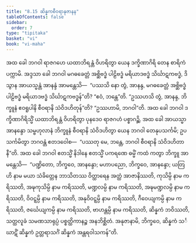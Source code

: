 ```yaml
---
title: "8.15 ဆိန္နကစီဝရာနုဇာနန"
tableOfContents: false
sidebar:
  order: 7
type: "tipitaka"
basket: "vi"
book: "vi-maha"
---
```



<DynamicBreadcrumb />

<Division number="345" book="vi-maha">

<Paragraph number="1643" book="vi-maha">
အထ ခေါ ဘဂဝါ ရာဇဂဟေ ယထာဘိရန္တံ ဝိဟရိတွာ ယေန ဒက္ခိဏာဂိရိ တေန စာရိကံ ပက္ကာမိ. အဒ္ဒသာ ခေါ ဘဂဝါ မဂဓခေတ္တံ အစ္ဆိဗဒ္ဓံ ပါဠိဗဒ္ဓံ မရိယာဒဗဒ္ဓံ သိင်္ဃာဋကဗဒ္ဓံ, ဒိသွာန အာယသ္မန္တံ အာနန္ဒံ အာမန္တေသိ—  “ပဿသိ နော တွံ, အာနန္ဒ, မဂဓခေတ္တံ အစ္ဆိဗဒ္ဓံ ပါဠိဗဒ္ဓံ မရိယာဒဗဒ္ဓံ သိင်္ဃာဋကဗဒ္ဓန်”တိ? “ဧဝံ, ဘန္တေ”တိ. “ဥဿဟသိ တွံ, အာနန္ဒ, ဘိက္ခူနံ ဧဝရူပါနိ စီဝရာနိ သံဝိဒဟိတုန်”တိ? “ဥဿဟာမိ, ဘဂဝါ”တိ. အထ ခေါ ဘဂဝါ ဒက္ခိဏာဂိရိသ္မိံ ယထာဘိရန္တံ ဝိဟရိတွာ ပုနဒေဝ ရာဇဂဟံ ပစ္စာဂဉ္ဆိ. အထ ခေါ အာယသ္မာ အာနန္ဒော သမ္ဗဟုလာနံ ဘိက္ခူနံ စီဝရာနိ သံဝိဒဟိတွာ ယေန ဘဂဝါ တေနုပသင်္ကမိ; ဥပသင်္ကမိတွာ ဘဂဝန္တံ ဧတဒဝေါစ—  “ပဿတု မေ, ဘန္တေ, ဘဂဝါ စီဝရာနိ သံဝိဒဟိတာနီ”တိ. အထ ခေါ ဘဂဝါ ဧတသ္မိံ နိဒါနေ ဧတသ္မိံ ပကရဏေ ဓမ္မိံ ကထံ ကတွာ ဘိက္ခူ အာမန္တေသိ—  “ပဏ္ဍိတော, ဘိက္ခဝေ, အာနန္ဒော; မဟာပညော, ဘိက္ခဝေ, အာနန္ဒော; ယတြ ဟိ နာမ မယာ သံခိတ္တေန ဘာသိတဿ ဝိတ္ထာရေန အတ္ထံ အာဇာနိဿတိ, ကုသိမ္ပိ နာမ ကရိဿတိ, အဍ္ဎကုသိမ္ပိ နာမ ကရိဿတိ, မဏ္ဍလမ္ပိ နာမ ကရိဿတိ, အဍ္ဎမဏ္ဍလမ္ပိ နာမ ကရိဿတိ, ဝိဝဋ္ဋမ္ပိ နာမ ကရိဿတိ, အနုဝိဝဋ္ဋမ္ပိ နာမ ကရိဿတိ, ဂီဝေယျကမ္ပိ နာမ ကရိဿတိ, ဇင်္ဃေယျကမ္ပိ နာမ ကရိဿတိ, ဗာဟန္တမ္ပိ နာမ ကရိဿတိ, ဆိန္နကံ ဘဝိဿတိ, သတ္ထလူခံ သမဏသာရုပ္ပံ ပစ္စတ္ထိကာနဉ္စ အနဘိစ္ဆိတံ. အနုဇာနာမိ, ဘိက္ခဝေ, ဆိန္နကံ သင်္ဃာဋိံ ဆိန္နကံ ဥတ္တရာသင်္ဂံ ဆိန္နကံ အန္တရဝါသကန်”တိ.
</Paragraph>
</Division>